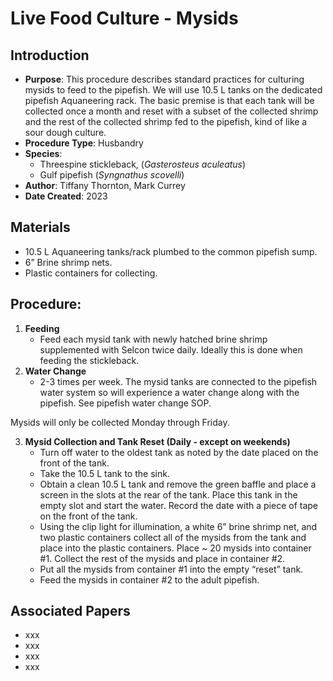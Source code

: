 # Live Food Culture - Mysids {#sec-husb-mysid_culture}

## Introduction

-   **Purpose**: This procedure describes standard practices for culturing mysids to feed to the pipefish. We will use 10.5 L tanks on the dedicated pipefish Aquaneering rack. The basic premise is that each tank will be collected once a month and reset with a subset of the collected shrimp and the rest of the collected shrimp fed to the pipefish, kind of like a sour dough culture.
-   **Procedure Type**: Husbandry
-   **Species**:
    -   Threespine stickleback, (*Gasterosteus aculeatus*)
    -   Gulf pipefish (*Syngnathus scovelli*)
-   **Author**: Tiffany Thornton, Mark Currey
-   **Date Created**: 2023

## Materials

-   10.5 L Aquaneering tanks/rack plumbed to the common pipefish sump.
-   6" Brine shrimp nets.
-   Plastic containers for collecting.

## Procedure:

1.  **Feeding**
    -   Feed each mysid tank with newly hatched brine shrimp supplemented with Selcon twice daily. Ideally this is done when feeding the stickleback.
2.  **Water Change**
    -   2-3 times per week. The mysid tanks are connected to the pipefish water system so will experience a water change along with the pipefish. See pipefish water change SOP.
    
::: {.callout-note title="This is a callout NOTE"}
Mysids will only be collected Monday through Friday.
:::    
    
3.  **Mysid Collection and Tank Reset (Daily - except on weekends)**
    -   Turn off water to the oldest tank as noted by the date placed on the front of the tank.
    -   Take the 10.5 L tank to the sink.
    -   Obtain a clean 10.5 L tank and remove the green baffle and place a screen in the slots at the rear of the tank. Place this tank in the empty slot and start the water. Record the date with a piece of tape on the front of the tank.
    -   Using the clip light for illumination, a white 6" brine shrimp net, and two plastic containers collect all of the mysids from the tank and place into the plastic containers. Place \~ 20 mysids into container #1. Collect the rest of the mysids and place in container #2.
    -   Put all the mysids from container #1 into the empty "reset" tank.
    -   Feed the mysids in container #2 to the adult pipefish.
    
## Associated Papers

-   xxx
-   xxx
-   xxx
-   xxx


